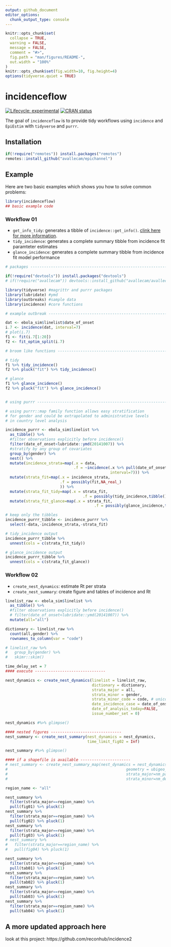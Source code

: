 ```yaml
---
output: github_document
editor_options: 
  chunk_output_type: console
---
```


<!-- README.md is generated from README.Rmd. Please edit that file -->

```r
knitr::opts_chunk$set(
  collapse = TRUE,
  warning = FALSE,
  message = FALSE,
  comment = "#>",
  fig.path = "man/figures/README-",
  out.width = "100%"
)
knitr::opts_chunk$set(fig.width=10, fig.height=4)
options(tidyverse.quiet = TRUE)
```
# incidenceflow

<!-- badges: start -->
[![Lifecycle: experimental](https://img.shields.io/badge/lifecycle-experimental-orange.svg)](https://www.tidyverse.org/lifecycle/#experimental)
[![CRAN status](https://www.r-pkg.org/badges/version/incidenceflow)](https://cran.r-project.org/package=incidenceflow)
<!-- badges: end -->

The goal of `incidenceflow` is to provide tidy workflows using `incidence` and `EpiEstim` with `tidyverse` and `purrr`.

## Installation

<!-- You can install the released version of incidenceflow from [CRAN](https://CRAN.R-project.org) with: -->

``` r
if(!require("remotes")) install.packages("remotes")
remotes::install_github("avallecam/epichannel")
```

## Example

Here are two basic examples which shows you how to solve common problems:

```r
library(incidenceflow)
## basic example code
```

### Workflow 01

- `get_info_tidy`: generates a tibble of `incidence::get_info()`. [clink here for more information](https://www.repidemicsconsortium.org/incidence/index.html).
- `tidy_incidence`: generates a complete summary tibble from incidence fit paramteter estimates
- `glance_incidence`: generates a complete summary tibble from incidence fit model performance


```r
# packages ----------------------------------------------------------------

if(!require("devtools")) install.packages("devtools")
# if(!require("avallecam")) devtools::install_github("avallecam/avallecam") #improvements

library(tidyverse) #magrittr and purrr packages
library(lubridate) #ymd
library(outbreaks) #sample data
library(incidence) #core functions

# example outbreak --------------------------------------------------------

dat <- ebola_sim$linelist$date_of_onset
i.7 <- incidence(dat, interval=7)
# plot(i.7)
f1 <- fit(i.7[1:20])
f2 <- fit_optim_split(i.7)

# broom like functions ----------------------------------------------------

# tidy
f1 %>% tidy_incidence()
f2 %>% pluck("fit") %>% tidy_incidence()

# glance
f1 %>% glance_incidence()
f2 %>% pluck("fit") %>% glance_incidence()


# using purrr -------------------------------------------------------------

# using purrr::map family function allows easy stratification
# for gender and could be extrapolated to administrative levels
# in country level analysis

incidence_purrr <- ebola_sim$linelist %>% 
  as_tibble() %>% 
  #filter observations explicitly before incidence()
  filter(date_of_onset<lubridate::ymd(20141007)) %>% 
  #stratify by any group of covariates
  group_by(gender) %>% 
  nest() %>% 
  mutate(incidence_strata=map(.x = data,
                              .f = ~incidence(.x %>% pull(date_of_onset),
                                              interval=7))) %>% 
  mutate(strata_fit=map(.x = incidence_strata,
                        .f = possibly(fit,NA_real_)
                        )) %>% 
  mutate(strata_fit_tidy=map(.x = strata_fit,
                                  .f = possibly(tidy_incidence,tibble()))) %>% 
  mutate(strata_fit_glance=map(.x = strata_fit,
                                       .f = possibly(glance_incidence,tibble())))

# keep only the tibbles
incidence_purrr_tibble <- incidence_purrr %>% 
  select(-data,-incidence_strata,-strata_fit)

# tidy_incidence output
incidence_purrr_tibble %>% 
  unnest(cols = c(strata_fit_tidy))

# glance_incidence output
incidence_purrr_tibble %>% 
  unnest(cols = c(strata_fit_glance))
```

### Workflow 02

- `create_nest_dynamics`: estimate Rt per strata
- `create_nest_summary`: create figure and tables of incidence and Rt

```r
linelist_raw <- ebola_sim$linelist %>% 
  as_tibble() %>% 
  #filter observations explicitly before incidence()
  # filter(date_of_onset<lubridate::ymd(20141007)) %>% 
  mutate(all="all")

dictionary <- linelist_raw %>% 
  count(all,gender) %>% 
  rownames_to_column(var = "code")

# linelist_raw %>% 
#   group_by(gender) %>% 
#   skimr::skim()
```


```r
time_delay_set = 7
#### execute -------------------------------

nest_dynamics <- create_nest_dynamics(linelist = linelist_raw,
                                      dictionary = dictionary,
                                      strata_major = all,
                                      strata_minor = gender,
                                      strata_minor_code = code, # unico para diccionario
                                      date_incidence_case = date_of_onset,
                                      date_of_analysis_today=FALSE,
                                      issue_number_set = 0)

nest_dynamics #%>% glimpse()
```

```r
#### nested figures -------------------------------
nest_summary <- create_nest_summary(nest_dynamics = nest_dynamics,
                                    time_limit_fig02 = Inf)

nest_summary #%>% glimpse()
```

```r
#### if a shapefile is available ----------------------
# nest_summary <- create_nest_summary_map(nest_dynamics = nest_dynamics,
#                                                    geometry = ubigeo_geometria_per2,
#                                                    strata_major=nm_pais,
#                                                    strata_minor=nm_depa)
```

```r
region_name <- "all"

nest_summary %>% 
  filter(strata_major==region_name) %>% 
  pull(fig01) %>% pluck(1)
nest_summary %>% 
  filter(strata_major==region_name) %>% 
  pull(fig02) %>% pluck(1)
nest_summary %>% 
  filter(strata_major==region_name) %>% 
  pull(fig03) %>% pluck(1)
# nest_summary %>% 
#   filter(strata_major==region_name) %>% 
#   pull(fig04) %>% pluck(1)

nest_summary %>% 
  filter(strata_major==region_name) %>% 
  pull(tab01) %>% pluck(1)
nest_summary %>% 
  filter(strata_major==region_name) %>% 
  pull(tab02) %>% pluck(1)
nest_summary %>% 
  filter(strata_major==region_name) %>% 
  pull(tab03) %>% pluck(1)
nest_summary %>% 
  filter(strata_major==region_name) %>% 
  pull(tab04) %>% pluck(1)
```

## A more updated approach here

look at this project: https://github.com/reconhub/incidence2
